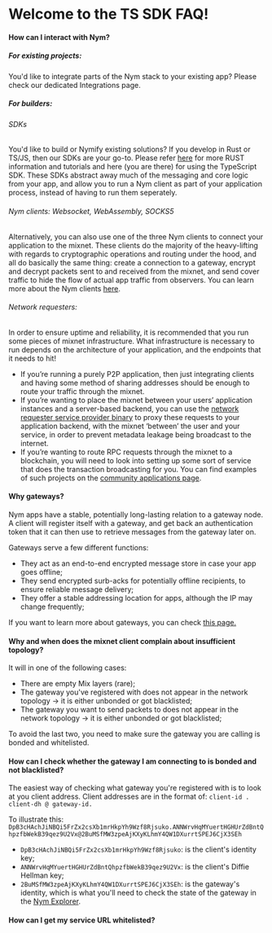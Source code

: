 # Welcome to the TS SDK FAQ!

#### __How can I interact with Nym?__

##### For existing projects:
You'd like to integrate parts of the Nym stack to your existing app? Please check our dedicated Integrations page.

##### For builders:
###### SDKs
You'd like to build or Nymify existing solutions? If you develop in Rust or TS/JS, then our SDKs are your go-to. 
Please refer [here](https://nymtech.net/developers/tutorials/rust-sdk.html) for more RUST information and tutorials and here (you are there) for using the TypeScript SDK.
These SDKs abstract away much of the messaging and core logic from your app, and allow you to run a Nym client as part of your application process, instead of having to run them seperately.

###### Nym clients: Websocket, WebAssembly, SOCKS5
Alternatively, you can also use one of the three Nym clients to connect your application to the mixnet. These clients do the majority of the heavy-lifting with regards to cryptographic operations and routing under the hood, and all do basically the same thing: create a connection to a gateway, encrypt and decrypt packets sent to and received from the mixnet, and send cover traffic to hide the flow of actual app traffic from observers. You can learn more about the Nym clients [here](https://nymtech.net/developers/integrations/mixnet-integration.html).

###### Network requesters: 
In order to ensure uptime and reliability, it is recommended that you run some pieces of mixnet infrastructure. What infrastructure is necessary to run depends on the architecture of your application, and the endpoints that it needs to hit!

- If you’re running a purely P2P application, then just integrating clients and having some method of sharing addresses should be enough to route your traffic through the mixnet.
- If you’re wanting to place the mixnet between your users’ application instances and a server-based backend, you can use the [network requester service provider binary](https://nymtech.net/operators/nodes/network-requester-setup.html) to proxy these requests to your application backend, with the mixnet ‘between’ the user and your service, in order to prevent metadata leakage being broadcast to the internet.
- If you’re wanting to route RPC requests through the mixnet to a blockchain, you will need to look into setting up some sort of service that does the transaction broadcasting for you. You can find examples of such projects on the [community applications page](https://nymtech.net/developers/community-resources/community-applications-and-guides.html).

#### __Why gateways?__
Nym apps have a stable, potentially long-lasting relation to a gateway node. A client will register itself with a gateway, and get back an authentication token that it can then use to retrieve messages from the gateway later on.

Gateways serve a few different functions:

- They act as an end-to-end encrypted message store in case your app goes offline;
- They send encrypted surb-acks for potentially offline recipients, to ensure reliable message delivery;
- They offer a stable addressing location for apps, although the IP may change frequently;

If you want to learn more about gateways, you can check [this page.](https://nymtech.net/developers/integrations/mixnet-integration.html)


#### __Why and when does the mixnet client complain about insufficient topology?__

It will in one of the following cases:
- There are empty Mix layers (rare);
- The gateway you've registered with does not appear in the network topology -> it is either unbonded or got blacklisted;
- The gateway you want to send packets to does not appear in the network topology -> it is either unbonded or got blacklisted;

To avoid the last two, you need to make sure the gateway you are calling is bonded and whitelisted.

#### __How can I check whether the gateway I am connecting to is bonded and not blacklisted?__

The easiest way of checking what gateway you're registered with is to look at you client address. 
Client addresses are in the format of:
`client-id . client-dh @ gateway-id. ` 

To illustrate this: `DpB3cHAchJiNBQi5FrZx2csXb1mrHkpYh9Wzf8Rjsuko.ANNWrvHqMYuertHGHUrZdBntQhpzfbWekB39qez9U2Vx@2BuMSfMW3zpeAjKXyKLhmY4QW1DXurrtSPEJ6CjX3SEh `

- `DpB3cHAchJiNBQi5FrZx2csXb1mrHkpYh9Wzf8Rjsuko`: is the client's identity key;
- `ANNWrvHqMYuertHGHUrZdBntQhpzfbWekB39qez9U2Vx`: is the client's Diffie Hellman key;
- `2BuMSfMW3zpeAjKXyKLhmY4QW1DXurrtSPEJ6CjX3SEh`: is the gateway's identity, which is what you'll need to check the state of the gateway in the [Nym Explorer](https://explorer.nymtech.net/network-components/gateways). 


#### __How can I get my service URL whitelisted?__

